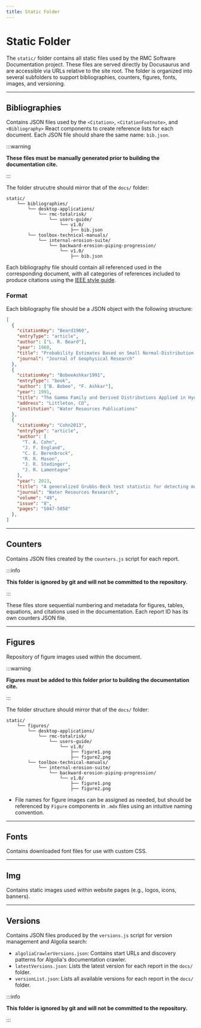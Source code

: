 ```yaml
---
title: Static Folder
---
```


# Static Folder

The `static/` folder contains all static files used by the RMC Software Documentation project. These files are served directly by Docusaurus
and are accessible via URLs relative to the site root. The folder is organized into several subfolders to support bibliographies, counters,
figures, fonts, images, and versioning.

---

## Bibliographies

Contains JSON files used by the `<Citation>`, `<CitationFootnote>`, and `<Bibliography>` React components to create reference lists for each document.
Each JSON file should share the same name: `bib.json`.

:::warning

**These files must be manually generated prior to building the documentation cite.**

:::

The folder strucutre should mirror that of the `docs/` folder:

```
static/
    └── bibliographies/
        └── desktop-applications/
            └── rmc-totalrisk/
                └── users-guide/
                    └── v1.0/
                        ├── bib.json
        └── toolbox-technical-manuals/
            └── internal-erosion-suite/
                └── backward-erosion-piping-progression/
                    └── v1.0/
                        ├── bib.json
```

Each bibliography file should contain all referenced used in the corresponding document, with all categories of references included to produce citations
using the [IEEE style guide](https://docs.google.com/document/d/1OalFYqVfxKKMelF79U3B93SjmIEiTnJC12wPJrKeSDM/edit?tab=t.0).

### Format

Each bibliography file should be a JSON object with the following structure:

```json
[
  {
    "citationKey": "Beard1960",
    "entryType": "article",
    "author": ["L. R. Beard"],
    "year": 1960,
    "title": "Probability Estimates Based on Small Normal-Distribution Samples",
    "journal": "Journal of Geophysical Research"
  },
  {
    "citationKey": "BobeeAshkar1991",
    "entryType": "book",
    "author": ["B. Bobee", "F. Ashkar"],
    "year": 1991,
    "title": "The Gamma Family and Derived Distributions Applied in Hydrology",
    "address": "Littleton, CO",
    "institution": "Water Resources Publications"
  },
  {
    "citationKey": "Cohn2013",
    "entryType": "article",
    "author": [
      "T. A. Cohn",
      "J. F. England",
      "C. E. Berenbrock",
      "R. R. Mason",
      "J. R. Stedinger",
      "J. R. Lamontagne"
    ],
    "year": 2013,
    "title": "A generalized Grubbs-Beck test statistic for detecting multiple potentially influential low outliers in flood series",
    "journal": "Water Resources Research",
    "volume": "49",
    "issue": "8",
    "pages": "5047-5058"
  },
]
```

---

## Counters

Contains JSON files created by the `counters.js` script for each report.

:::info

**This folder is ignored by git and will not be committed to the repository.**

:::

These files store sequential numbering and metadata for figures, tables, equations, and citations used in the documentation. Each
report ID has its own counters JSON file.

---

## Figures

Repository of figure images used within the document.

:::warning

**Figures must be added to this folder prior to building the documentation cite.**

:::

The folder structure should mirror that of the `docs/` folder:

```
static/
    └── figures/
        └── desktop-applications/
            └── rmc-totalrisk/
                └── users-guide/
                    └── v1.0/
                        ├── figure1.png
                        ├── figure2.png
        └── toolbox-technical-manuals/
            └── internal-erosion-suite/
                └── backward-erosion-piping-progression/
                    └── v1.0/
                        ├── figure1.png
                        ├── figure2.png
```

- File names for figure images can be assigned as needed, but should be referenced by `Figure` components in `.mdx` files using an
  intuitive naming convention.

---

## Fonts

Contains downloaded font files for use with custom CSS.

---

## Img

Contains static images used within website pages (e.g., logos, icons, banners).

---

## Versions

Contains JSON files produced by the `versions.js` script for version management and Algolia search:

- `algoliaCrawlerVersions.json`: Contains start URLs and discovery patterns for Algolia's documentation crawler.
- `latestVersions.json`: Lists the latest version for each report in the `docs/` folder.
- `versionList.json`: Lists all available versions for each report in the `docs/` folder.

:::info

**This folder is ignored by git and will not be committed to the repository.**

:::
